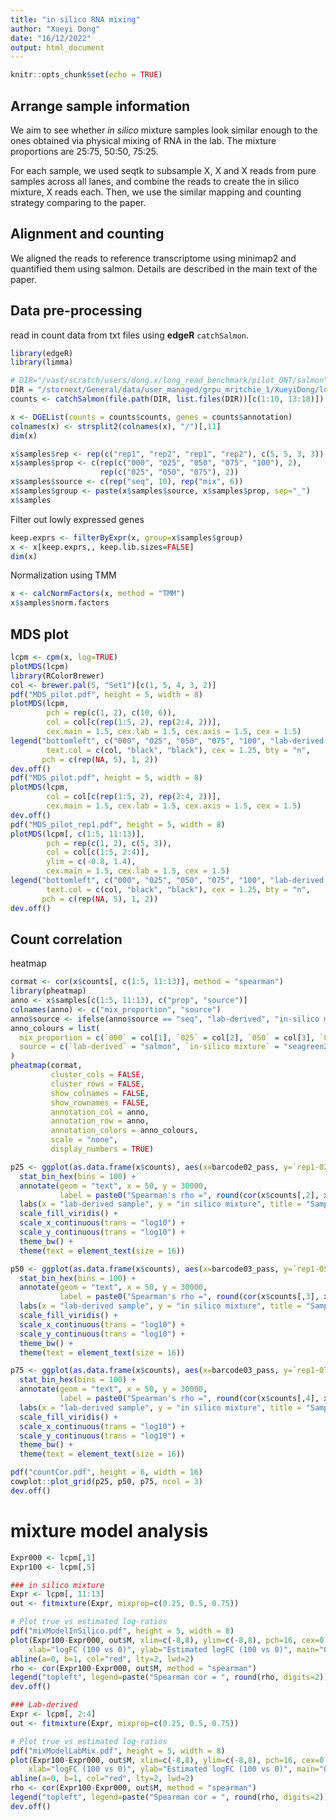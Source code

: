 ```yaml
---
title: "in silico RNA mixing"
author: "Xueyi Dong"
date: "16/12/2022"
output: html_document
---
```


```r
knitr::opts_chunk$set(echo = TRUE)
```

## Arrange sample information

We aim to see whether *in silico* mixture samples look similar enough to the ones obtained via physical mixing of RNA in the lab. The mixture proportions are 25:75, 50:50, 75:25.

For each sample, we used seqtk to subsample X, X and X reads from pure samples across all lanes, and combine the reads to create the in silico mixture, X reads each. Then, we use the similar mapping and counting strategy comparing to the paper.

## Alignment and counting

We aligned the reads to reference transcriptome using minimap2 and quantified them using salmon. Details are described in the main text of the paper. 

## Data pre-processing

read in count data from txt files using **edgeR** `catchSalmon`.
```r
library(edgeR)
library(limma)
```


```r
# DIR="/vast/scratch/users/dong.x/long_read_benchmark/pilot_ONT/salmon"
DIR = "/stornext/General/data/user_managed/grpu_mritchie_1/XueyiDong/long_read_benchmark/pilot_ONT/salmon"
counts <- catchSalmon(file.path(DIR, list.files(DIR))[c(1:10, 13:18)])
```






```r
x <- DGEList(counts = counts$counts, genes = counts$annotation)
colnames(x) <- strsplit2(colnames(x), "/")[,11]
dim(x)

x$samples$rep <- rep(c("rep1", "rep2", "rep1", "rep2"), c(5, 5, 3, 3))
x$samples$prop <- c(rep(c("000", "025", "050", "075", "100"), 2), 
                    rep(c("025", "050", "075"), 2))
x$samples$source <- c(rep("seq", 10), rep("mix", 6))
x$samples$group <- paste(x$samples$source, x$samples$prop, sep="_")
x$samples
```

Filter out lowly expressed genes

```r
keep.exprs <- filterByExpr(x, group=x$samples$group)
x <- x[keep.exprs,, keep.lib.sizes=FALSE]
dim(x)
```

Normalization using TMM

```r
x <- calcNormFactors(x, method = "TMM")
x$samples$norm.factors
```

## MDS plot

```r
lcpm <- cpm(x, log=TRUE)
plotMDS(lcpm)
library(RColorBrewer)
col <- brewer.pal(5, "Set1")[c(1, 5, 4, 3, 2)]
pdf("MDS_pilot.pdf", height = 5, width = 8)
plotMDS(lcpm, 
        pch = rep(c(1, 2), c(10, 6)),
        col = col[c(rep(1:5, 2), rep(2:4, 2))], 
        cex.main = 1.5, cex.lab = 1.5, cex.axis = 1.5, cex = 1.5)
legend("bottomleft", c("000", "025", "050", "075", "100", "lab-derived samples", "in silico mixture"),
        text.col = c(col, "black", "black"), cex = 1.25, bty = "n",
       pch = c(rep(NA, 5), 1, 2))
dev.off()
pdf("MDS_pilot.pdf", height = 5, width = 8)
plotMDS(lcpm,
        col = col[c(rep(1:5, 2), rep(2:4, 2))], 
        cex.main = 1.5, cex.lab = 1.5, cex.axis = 1.5, cex = 1.5)
dev.off()
pdf("MDS_pilot_rep1.pdf", height = 5, width = 8)
plotMDS(lcpm[, c(1:5, 11:13)],
        pch = rep(c(1, 2), c(5, 3)),
        col = col[c(1:5, 2:4)],
        ylim = c(-0.8, 1.4),
        cex.main = 1.5, cex.lab = 1.5, cex = 1.5)
legend("bottomleft", c("000", "025", "050", "075", "100", "lab-derived samples", "in silico mixture"), 
        text.col = c(col, "black", "black"), cex = 1.25, bty = "n",
       pch = c(rep(NA, 5), 1, 2))
dev.off()

```

## Count correlation

heatmap
```r
cormat <- cor(x$counts[, c(1:5, 11:13)], method = "spearman")
library(pheatmap)
anno <- x$samples[c(1:5, 11:13), c("prop", "source")]
colnames(anno) <- c("mix_proportion", "source")
anno$source <- ifelse(anno$source == "seq", "lab-derived", "in-silico mixture")
anno_colours = list(
  mix_proportion = c(`000` = col[1], `025` = col[2], `050` = col[3], `075` = col[4], `100` = col[5]),
  source = c(`lab-derived` = "salmon", `in-silico mixture` = "seagreen2")
)
pheatmap(cormat,
         cluster_cols = FALSE,
         cluster_rows = FALSE,
         show_colnames = FALSE,
         show_rownames = FALSE,
         annotation_col = anno,
         annotation_row = anno,
         annotation_colors = anno_colours,
         scale = "none",
         display_numbers = TRUE)

```

```r
p25 <- ggplot(as.data.frame(x$counts), aes(x=barcode02_pass, y=`rep1-025`)) +
  stat_bin_hex(bins = 100) +
  annotate(geom = "text", x = 50, y = 30000,
           label = paste0("Spearman's rho =", round(cor(x$counts[,2], x$counts[, 11], method = "spearman"), 3))) +
  labs(x = "lab-derived sample", y = "in silico mixture", title = "Sample 025") +
  scale_fill_viridis() +
  scale_x_continuous(trans = "log10") +
  scale_y_continuous(trans = "log10") +
  theme_bw() +
  theme(text = element_text(size = 16))

p50 <- ggplot(as.data.frame(x$counts), aes(x=barcode03_pass, y=`rep1-050`)) +
  stat_bin_hex(bins = 100) +
  annotate(geom = "text", x = 50, y = 30000,
           label = paste0("Spearman's rho =", round(cor(x$counts[,3], x$counts[, 12], method = "spearman"), 3))) +
  labs(x = "lab-derived sample", y = "in silico mixture", title = "Sample 050") +
  scale_fill_viridis() +
  scale_x_continuous(trans = "log10") +
  scale_y_continuous(trans = "log10") +
  theme_bw() +
  theme(text = element_text(size = 16))

p75 <- ggplot(as.data.frame(x$counts), aes(x=barcode03_pass, y=`rep1-075`)) +
  stat_bin_hex(bins = 100) +
  annotate(geom = "text", x = 50, y = 30000,
           label = paste0("Spearman's rho =", round(cor(x$counts[,4], x$counts[, 13], method = "spearman"), 3))) +
  labs(x = "lab-derived sample", y = "in silico mixture", title = "Sample 075") +
  scale_fill_viridis() +
  scale_x_continuous(trans = "log10") +
  scale_y_continuous(trans = "log10") +
  theme_bw() +
  theme(text = element_text(size = 16))

pdf("countCor.pdf", height = 6, width = 16)
cowplot::plot_grid(p25, p50, p75, ncol = 3)
dev.off()
```

# mixture model analysis
```r
Expr000 <- lcpm[,1]
Expr100 <- lcpm[,5]

### in silico mixture
Expr <- lcpm[, 11:13]
out <- fitmixture(Expr, mixprop=c(0.25, 0.5, 0.75))

# Plot true vs estimated log-ratios
pdf("mixModelInSilico.pdf", height = 5, width = 8)
plot(Expr100-Expr000, out$M, xlim=c(-8,8), ylim=c(-8,8), pch=16, cex=0.4,
    xlab="logFC (100 vs 0)", ylab="Estimated logFC (100 vs 0)", main="ONT - in silico mixture")
abline(a=0, b=1, col="red", lty=2, lwd=2)
rho <- cor(Expr100-Expr000, out$M, method = "spearman")
legend("topleft", legend=paste("Spearman cor = ", round(rho, digits=2)), bty="n")
dev.off()

### Lab-derived
Expr <- lcpm[, 2:4]
out <- fitmixture(Expr, mixprop=c(0.25, 0.5, 0.75))

# Plot true vs estimated log-ratios
pdf("mixModelLabMix.pdf", height = 5, width = 8)
plot(Expr100-Expr000, out$M, xlim=c(-8,8), ylim=c(-8,8), pch=16, cex=0.4,
    xlab="logFC (100 vs 0)", ylab="Estimated logFC (100 vs 0)", main="ONT - Lab-derived samples")
abline(a=0, b=1, col="red", lty=2, lwd=2)
rho <- cor(Expr100-Expr000, out$M, method = "spearman")
legend("topleft", legend=paste("Spearman cor = ", round(rho, digits=2)), bty="n")
dev.off()
```

